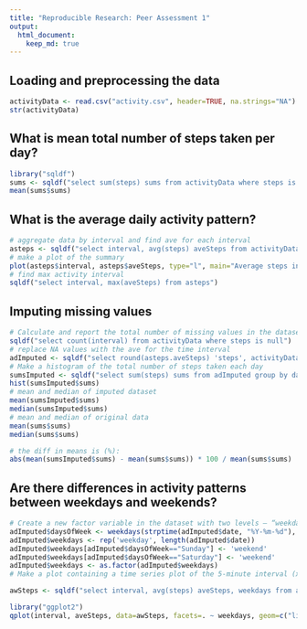```yaml
---
title: "Reproducible Research: Peer Assessment 1"
output: 
  html_document:
    keep_md: true
---
```



## Loading and preprocessing the data
```r
activityData <- read.csv("activity.csv", header=TRUE, na.strings="NA")
str(activityData)
```

## What is mean total number of steps taken per day?

```r
library("sqldf")
sums <- sqldf("select sum(steps) sums from activityData where steps is not null group by date")
mean(sums$sums)
```

## What is the average daily activity pattern?

```r
# aggregate data by interval and find ave for each interval
asteps <- sqldf("select interval, avg(steps) aveSteps from activityData where steps is not null group by interval")
# make a plot of the summary
plot(asteps$interval, asteps$aveSteps, type="l", main="Average steps in a day by 5 min intervals")
# find max activity interval
sqldf("select interval, max(aveSteps) from asteps")
```

## Imputing missing values

```r
# Calculate and report the total number of missing values in the dataset (i.e. the total number of rows with NAs):
sqldf("select count(interval) from activityData where steps is null")
# replace NA values with the ave for the time interval
adImputed <- sqldf("select round(asteps.aveSteps) 'steps', activityData.date 'date', activityData.interval 'interval' from activityData, asteps where activityData.steps is null and activityData.interval = asteps.interval union select steps, date, interval from activityData where steps is not null")
# Make a histogram of the total number of steps taken each day
sumsImputed <- sqldf("select sum(steps) sums from adImputed group by date")
hist(sumsImputed$sums)
# mean and median of imputed dataset
mean(sumsImputed$sums)
median(sumsImputed$sums)
# mean and median of original data
mean(sums$sums)
median(sums$sums)

# the diff in means is (%):
abs(mean(sumsImputed$sums) - mean(sums$sums)) * 100 / mean(sums$sums)
```

## Are there differences in activity patterns between weekdays and weekends?

```r
# Create a new factor variable in the dataset with two levels – “weekday” and “weekend” indicating whether a given date is a weekday or weekend day.
adImputed$daysOfWeek <- weekdays(strptime(adImputed$date, "%Y-%m-%d"), abbreviate = FALSE)
adImputed$weekdays <- rep('weekday', length(adImputed$date))
adImputed$weekdays[adImputed$daysOfWeek=="Sunday"] <- 'weekend'
adImputed$weekdays[adImputed$daysOfWeek=="Saturday"] <- 'weekend'
adImputed$weekdays <- as.factor(adImputed$weekdays)
# Make a plot containing a time series plot of the 5-minute interval (x-axis) and the average number of steps taken, averaged across all weekday days or weekend days (y-axis)

awSteps <- sqldf("select interval, avg(steps) aveSteps, weekdays from adImputed group by interval, weekdays")

library("ggplot2")
qplot(interval, aveSteps, data=awSteps, facets=. ~ weekdays, geom=c("line"), main="Average activity patterns on weekdays vs weekends")
```

